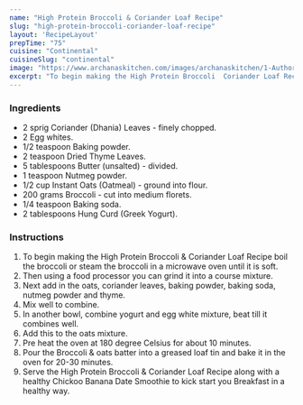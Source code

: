 ---
name: "High Protein Broccoli & Coriander Loaf Recipe"
slug: "high-protein-broccoli-coriander-loaf-recipe"
layout: 'RecipeLayout'
prepTime: "75"
cuisine: "Continental"
cuisineSlug: "continental"
image: "https://www.archanaskitchen.com/images/archanaskitchen/1-Author/sibyl_sunitha/High_Protein_Broccoli__Coriander_Loaf_Recipe.jpg"
excerpt: "To begin making the High Protein Broccoli  Coriander Loaf Recipe boil the broccoli or steam the broccoli in a microwave oven until it is soft"
---

### Ingredients

- 2 sprig Coriander (Dhania) Leaves - finely chopped.
- 2 Egg whites.
- 1/2 teaspoon Baking powder.
- 2 teaspoon Dried Thyme Leaves.
- 5 tablespoons Butter (unsalted) - divided.
- 1 teaspoon Nutmeg powder.
- 1/2 cup Instant Oats (Oatmeal) - ground into flour.
- 200 grams Broccoli - cut into medium florets.
- 1/4 teaspoon Baking soda.
- 2 tablespoons Hung Curd (Greek Yogurt).

### Instructions

1. To begin making the High Protein Broccoli & Coriander Loaf Recipe boil the broccoli or steam the broccoli in a microwave oven until it is soft.
1. Then using a food processor you can grind it into a course mixture.
1. Next add in the oats, coriander leaves, baking powder, baking soda, nutmeg powder and thyme.
1. Mix well to combine.
1. In another bowl, combine yogurt and egg white mixture, beat till it combines well.
1. Add this to the oats mixture.
1. Pre heat the oven at 180 degree Celsius for about 10 minutes.
1. Pour the Broccoli & oats batter into a greased loaf tin and bake it in the oven for 20-30 minutes.
1. Serve the High Protein Broccoli & Coriander Loaf Recipe along with a healthy Chickoo Banana Date Smoothie to kick start you Breakfast in a healthy way.
